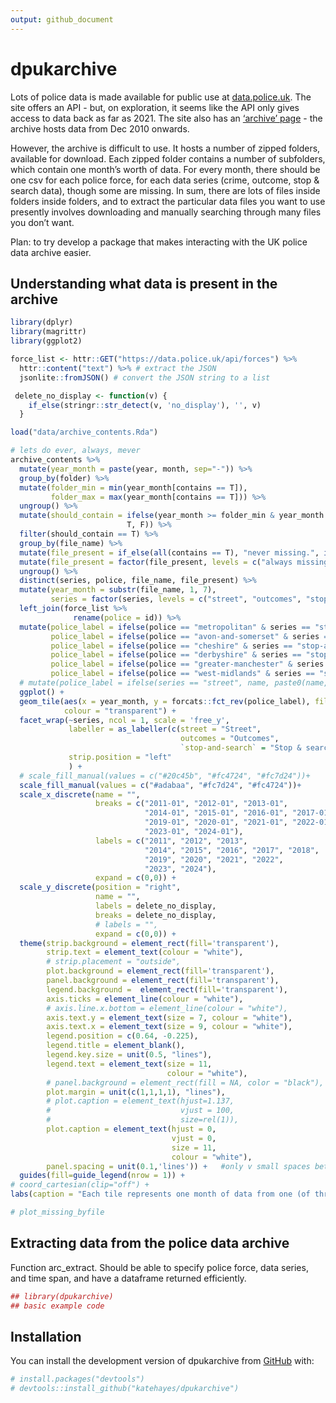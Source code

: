 ```yaml
---
output: github_document
---
```



# dpukarchive
<!-- badges: start -->
<!-- badges: end -->

Lots of police data is made available for public use at [data.police.uk](https://data.police.uk). The site offers an API - but, on exploration, it seems like the API only gives access to data back as far as 2021. The site also has an ['archive' page](https://data.police.uk/data/archive/) - the archive hosts data from Dec 2010 onwards. <br>

However, the archive is difficult to use. It hosts a number of zipped folders, available for download. Each zipped folder contains a number of subfolders, which contain one month's worth of data. For every month, there should be one csv for each police force, for each data series (crime, outcome, stop & search data), though some are missing. In sum, there are lots of files inside folders inside folders, and to extract the particular data files you want to use presently involves downloading and manually searching through many files you don't want. <br>

Plan: to try develop a package that makes interacting with the UK police data archive easier. 
<!-- I'm trying to take stock of the archive - figure out what data files are absent/present/present in multiple versions, how to interact with the archive in the most efficient way, etc.results='hide',fig.keep='all'-->
 
## Understanding what data is present in the archive

```r
library(dplyr)
library(magrittr)
library(ggplot2)

force_list <- httr::GET("https://data.police.uk/api/forces") %>%
  httr::content("text") %>% # extract the JSON
  jsonlite::fromJSON() # convert the JSON string to a list

 delete_no_display <- function(v) {
    if_else(stringr::str_detect(v, 'no_display'), '', v)
  }

load("data/archive_contents.Rda")

# lets do ever, always, mever
archive_contents %>% 
  mutate(year_month = paste(year, month, sep="-")) %>% 
  group_by(folder) %>% 
  mutate(folder_min = min(year_month[contains == T]),
         folder_max = max(year_month[contains == T])) %>% 
  ungroup() %>% 
  mutate(should_contain = ifelse(year_month >= folder_min & year_month <= folder_max,
                          T, F)) %>% 
  filter(should_contain == T) %>% 
  group_by(file_name) %>% 
  mutate(file_present = if_else(all(contains == T), "never missing.", if_else(all(contains == F), "always missing;", "sometimes missing;"))) %>% 
  mutate(file_present = factor(file_present, levels = c("always missing;", "sometimes missing;", "never missing."))) %>% 
  ungroup() %>% 
  distinct(series, police, file_name, file_present) %>% 
  mutate(year_month = substr(file_name, 1, 7),
         series = factor(series, levels = c("street", "outcomes", "stop-and-search"))) %>% 
  left_join(force_list %>% 
              rename(police = id)) %>% 
  mutate(police_label = ifelse(police == "metropolitan" & series == "stop-and-search", name, paste0(name, 'no_display')),
         police_label = ifelse(police == "avon-and-somerset" & series == "stop-and-search", name, police_label),
         police_label = ifelse(police == "cheshire" & series == "stop-and-search", name, police_label),
         police_label = ifelse(police == "derbyshire" & series == "stop-and-search", name, police_label),
         police_label = ifelse(police == "greater-manchester" & series == "stop-and-search", name, police_label),
         police_label = ifelse(police == "west-midlands" & series == "stop-and-search", name, police_label)) %>% 
  # mutate(police_label = ifelse(series == "street", name, paste0(name, 'no_display'))) %>%
  ggplot() +
  geom_tile(aes(x = year_month, y = forcats::fct_rev(police_label), fill = file_present),
            colour = "transparent") +
  facet_wrap(~series, ncol = 1, scale = 'free_y',
             labeller = as_labeller(c(street = "Street", 
                                      outcomes = "Outcomes", 
                                      `stop-and-search` = "Stop & search")), 
             strip.position = "left"
             ) +
  # scale_fill_manual(values = c("#20c45b", "#fc4724", "#fc7d24"))+
  scale_fill_manual(values = c("#adabaa", "#fc7d24", "#fc4724"))+
  scale_x_discrete(name = "",
                   breaks = c("2011-01", "2012-01", "2013-01",
                              "2014-01", "2015-01", "2016-01", "2017-01", "2018-01",
                              "2019-01", "2020-01", "2021-01", "2022-01",
                              "2023-01", "2024-01"),
                   labels = c("2011", "2012", "2013", 
                              "2014", "2015", "2016", "2017", "2018",
                              "2019", "2020", "2021", "2022",
                              "2023", "2024"),
                   expand = c(0,0)) +
  scale_y_discrete(position = "right",
                   name = "",
                   labels = delete_no_display,
                   breaks = delete_no_display,
                   # labels = "",
                   expand = c(0,0)) +
  theme(strip.background = element_rect(fill='transparent'),
        strip.text = element_text(colour = "white"),
        # strip.placement = "outside",
        plot.background = element_rect(fill='transparent'),
        panel.background = element_rect(fill='transparent'),
        legend.background =  element_rect(fill='transparent'),
        axis.ticks = element_line(colour = "white"),
        # axis.line.x.bottom = element_line(colour = "white"),
        axis.text.y = element_text(size = 7, colour = "white"),
        axis.text.x = element_text(size = 9, colour = "white"),
        legend.position = c(0.64, -0.225),
        legend.title = element_blank(),
        legend.key.size = unit(0.5, "lines"),
        legend.text = element_text(size = 11,
                                   colour = "white"),
        # panel.background = element_rect(fill = NA, color = "black"),
        plot.margin = unit(c(1,1,1,1), "lines"),
        # plot.caption = element_text(hjust=1.137,
        #                             vjust = 100,
        #                             size=rel(1)),
        plot.caption = element_text(hjust = 0,
                                    vjust = 0,
                                    size = 11,
                                    colour = "white"),
        panel.spacing = unit(0.1,'lines')) +   #only v small spaces between facets
  guides(fill=guide_legend(nrow = 1)) +
# coord_cartesian(clip="off") +
labs(caption = "Each tile represents one month of data from one (of three) data series and one police force. \nThe colour of the tile indictates whether the data is present or absent in the folders it\nshould be in:") 

# plot_missing_byfile

```



## Extracting data from the police data archive

Function arc_extract. Should be able to specify police force, data series, and time span, and have a dataframe returned efficiently. 

```r
## library(dpukarchive)
## basic example code
```
 
 
## Installation

You can install the development version of dpukarchive from [GitHub](https://github.com/) with:

``` r
# install.packages("devtools")
# devtools::install_github("katehayes/dpukarchive")
```





